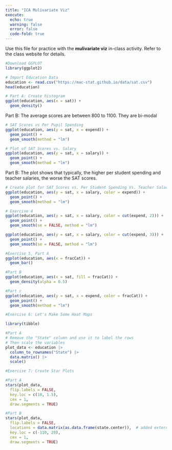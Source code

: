```yaml
---
title: "ICA Mulivariate Viz"
execute: 
  echo: true 
  warning: false
  error: false 
  code-fold: true 
---
```


Use this file for practice with the **mulivariate viz** in-class activity.  Refer to the class website for details.

```r
#Download GGPLOT
library(ggplot2) 

# Import Education Data
education <- read.csv("https://mac-stat.github.io/data/sat.csv")
head(education)
```

```r
# Part A: Create histogram
ggplot(education, aes(x = sat)) + 
  geom_density()
```
Part B: The average scores are between 800 to 1100. They are bi-modal 

```r
# SAT Scores vs Per Pupil Spending
ggplot(education, aes(y = sat, x = expend)) + 
  geom_point() + 
  geom_smooth(method = "lm")
```

```r
# Plot of SAT Scores vs. Salary
ggplot(education, aes(y = sat, x = salary)) + 
  geom_point() + 
  geom_smooth(method = "lm")
```

Part B: The plot shows that typically, the higher per student spending  and teacher salaries, the worse the SAT scores.

```r
# Create plot for SAT Scores vs. Per Student Spending Vs. Teacher Salaries 
ggplot(education, aes(y = sat, x = salary, color = expend)) + 
  geom_point() + 
  geom_smooth(method = "lm")
```

```r
# Exercise 4
ggplot(education, aes(y = sat, x = salary, color = cut(expend, 2))) + 
  geom_point() + 
  geom_smooth(se = FALSE, method = "lm")
```

```r
ggplot(education, aes(y = sat, x = salary, color = cut(expend, 3))) + 
  geom_point() + 
  geom_smooth(se = FALSE, method = "lm")
```

```r
#Exercise 5, Part A
ggplot(education, aes(x = fracCat)) + 
  geom_bar()
```

```r
#Part B
ggplot(education, aes(x = sat, fill = fracCat)) + 
  geom_density(alpha = 0.5)
```

```r
#Part c
ggplot(education, aes(y = sat, x = expend, color = fracCat)) + 
  geom_point() + 
  geom_smooth(method = "lm")
```

```r
#Exercise 6: Let's Make Some Heat Maps

library(tibble)

#Part A
# Remove the "State" column and use it to label the rows
# Then scale the variables
plot_data <- education |> 
  column_to_rownames("State") |> 
  data.matrix() |> 
  scale()
```

```r
#Exercise 7: Create Star Plots

#Part A
stars(plot_data,
  flip.labels = FALSE,
  key.loc = c(10, 1.5),
  cex = 1, 
  draw.segments = TRUE)
```

```r
#Part B
stars(plot_data,
  flip.labels = FALSE,
  locations = data.matrix(as.data.frame(state.center)),  # added external data to arrange by geo location
  key.loc = c(-110, 28),
  cex = 1, 
  draw.segments = TRUE)
```

